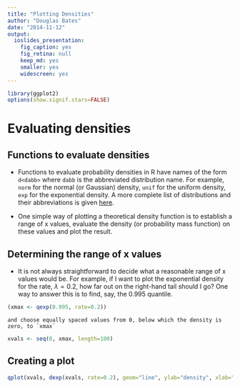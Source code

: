 ```yaml
---
title: "Plotting Densities"
author: "Douglas Bates"
date: "2014-11-12"
output:
  ioslides_presentation:
    fig_caption: yes
    fig_retina: null
    keep_md: yes
    smaller: yes
    widescreen: yes
---
```

```r
library(ggplot2)
options(show.signif.stars=FALSE)
```

# Evaluating densities<a id="sec-1"></a>

## Functions to evaluate densities<a id="sec-1-1"></a>

-   Functions to evaluate probability densities in R have names of the
    form `d<dabb>` where `dabb` is the abbreviated distribution name.  For
    example, `norm` for the normal (or Gaussian) density, `unif` for the
    uniform density, `exp` for the exponential density.  A more complete
    list of distributions and their abbreviations is given 
    [here](http://blog.revolutionanalytics.com/2010/08/distributions-in-r.html).

-   One simple way of plotting a theoretical density function is to
    establish a range of x values, evaluate the density (or probability
    mass function) on these values and plot the result.

## Determining the range of x values<a id="sec-1-2"></a>

-   It is not always straightforward to decide what a reasonable range of
    x values would be.  For example, if I want to plot the exponential
    density for the rate, $\lambda=0.2$, how far out on the right-hand tail
    should I go?  One way to answer this is to find, say, the 0.995
    quantile.
```r
(xmax <- qexp(0.995, rate=0.2))
```
    and choose equally spaced values from 0, below which the density is zero, to `xmax`
```r
xvals <- seq(0, xmax, length=100)
```


## Creating a plot<a id="sec-1-3"></a>
```r
qplot(xvals, dexp(xvals, rate=0.2), geom="line", ylab="density", xlab="x")
```
